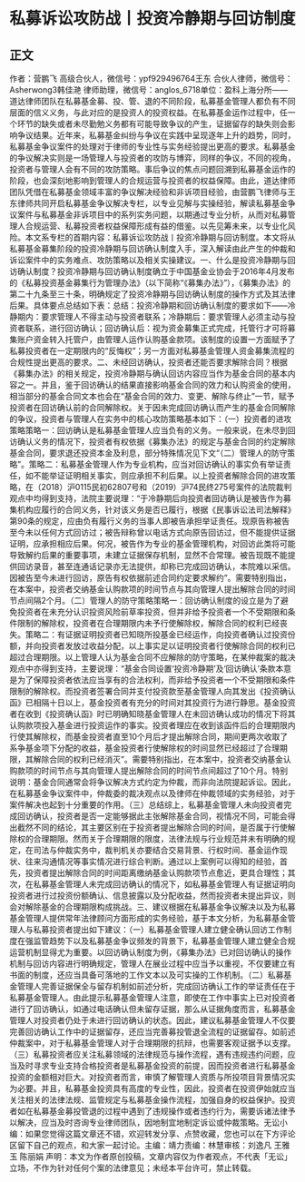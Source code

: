 # 私募诉讼攻防战丨投资冷静期与回访制度
## 正文
作者：营鹏飞  高级合伙人，微信号：ypf929496764王东 合伙人律师，微信号：Asherwong3韩佳滟 律师助理，微信号：anglos_6718单位：盈科上海分所——道达律师团队在私募基金募、投、管、退的不同阶段，私募基金管理人都负有不同层面的信义义务，与此对应的是投资人的投资权益。在私募基金运作过程中，任一个环节的缺失或者未尽勤勉义务都有可能导致争议的产生，证据留存的缺失则会影响争议结果。近年来，私募基金纠纷与争议在实践中呈现逐年上升的趋势，同时，私募基金争议案件的处理对于律师的专业性与实务经验提出更高的要求。私募基金的争议解决实则是一场管理人与投资者的攻防与博弈，同样的争议，不同的视角，投资者与管理人会有不同的攻防策略。事后争议的焦点问题回溯到私募基金运作的阶段，也会深刻地影响到管理人的合规运营与投资者的权益保障。由此，道达律师团队凭借在私募基金领域丰富的争议解决经验和非诉项目经验，由营鹏飞律师与王东律师共同开启私募基金争议解决专栏，以专业见解与实操经验，解读私募基金争议案件与私募基金非诉项目中的系列实务问题，以期通过专业分析，从而对私募管理人合规运营、私募投资者权益保障形成有益的借鉴。以先见筹未来，以专业化风险。本文系专栏的首期内容：私募诉讼攻防战丨投资冷静期与回访制度。本文将从私募基金募集阶段的投资冷静期与回访确认制度入手，深入解读由此产生的仲裁和诉讼案件中的实务难点、攻防策略以及相关实操建议。一、什么是投资冷静期与回访确认制度？投资冷静期与回访确认制度确立于中国基金业协会于2016年4月发布的《私募投资基金募集行为管理办法》（以下简称“《募集办法》”），《募集办法》的第二十九条至三十条，明确规定了投资冷静期与回访确认制度的操作方式及其法律后果。具体要点总结如下表：总结：投资冷静期和回访确认制度的要求如下——冷静期内：要求管理人不得主动与投资者联系；冷静期后：要求管理人必须主动与投资者联系，进行回访确认；回访确认后：视为资金募集正式完成，托管行才可将募集账户资金转入托管户，由管理人运作认购基金款项。该制度的设置一方面赋予了私募投资者在一定期限内的“反悔权”；另一方面对私募基金管理人资金募集流程的合规性提出更高的要求。二、未经回访确认，投资者还能否要求解除合同？根据《募集办法》的相关规定，投资冷静期与确认回访内容应当作为基金合同的基本内容之一。并且，鉴于回访确认的结果直接影响基金合同的效力和认购资金的使用，相当部分的基金合同文本也会在“基金合同的效力、变更、解除与终止”一节，赋予投资者在回访确认前的合同解除权。关于因未完成回访确认而产生的基金合同解除的争议，投资者与管理人在实务中的核心攻防策略基本如下：（一）投资者的进攻策略策略一：回访确认是私募基金管理人应当负有的义务。一般来说，在未尽到回访确认义务的情况下，投资者有权依据《募集办法》的规定与基金合同的约定解除基金合同，要求退还投资本金及利息，部分特殊情况见下文“（二）管理人的防守策略”。策略二：私募基金管理人作为专业机构，应当对回访确认的事实负有举证责任，如不能举证证明相关事实，则应承担不利后果。以上投资者解除合同的进攻策略，在（2018）沪0115民初62807号和（2019）沪74民终275号案件的法院裁判观点中均得到支持，法院主要说理：“于冷静期后向投资者回访确认是被告作为募集机构应履行的合同义务，针对该义务是否已履行，根据《民事诉讼法司法解释》第90条的规定，应由负有履行义务的当事人即被告承担举证责任。现原告称被告至今未以任何方式回访过；被告辩称曾以电话方式向原告回访过，但不能提供证据证明，应承担相应后果。何况，被告作为专业的基金管理机构，对回访此类将可能导致解约后果的重要事项，未建立证据保存机制，显然不合常理。被告现既不能提供回访录音，甚至连通话记录亦无法提供，却称已完成回访确认，本院难以采信。因被告至今未进行回访，原告有权依据前述合同约定要求解约”。需要特别指出，在本案中，投资者交纳基金认购款项的时间节点与其向管理人提出解除合同的时间节点间隔2个月。（二）管理人的防守策略策略一：回访确认制度的设立是为了避免投资者在未充分认识投资风险前草率投资，但并非给予投资者一个不受期限和条件限制的解除权，投资者在合理期限内未予行使解除权，解除合同的权利已经丧失。策略二：有证据证明投资者已知晓所投基金已经运作，向投资者确认过投资份额，并向投资者发放过收益分配，以上事实足以证明投资者行使解除合同的权利已超过合理期限。以上管理人认为基金合同不应解除的防守策略，在某仲裁案的裁决观点中亦得到支持，主要说理：“基金合同设置‘投资冷静期’及‘回访确认’条款本意是为了保障投资者依法应当享有的合法权利，而非给予投资者一个不受期限和条件限制的解除权。而投资者签署合同并支付投资款至基金管理人向其发出《投资确认函》已相隔十日以上，基金投资者有充分的时间对其投资行为进行静思。基金投资者在收到《投资确认函》时已明确知晓基金管理人在未回访确认成功的情况下将其认购款项投入基金进行投资运作的事实。投资者理应在收到该函件后的合理期限内行使其解除权，而基金投资者直至10个月后才提出解除合同，期间更两次收取了系争基金项下分配的收益，基金投资者行使解除权的时间显然已经超过了合理期限，其解除合同的权利已经消灭”。需要特别指出，在本案中，投资者交纳基金认购款项的时间节点与其向管理人提出解除合同的时间节点间超过了10个月。特别说明：基金合同通常会将争议解决方式约定为仲裁，而非向法院提起诉讼。因此，在私募基金争议案件中，仲裁委的裁决观点以及律师在仲裁领域的实务经验，对于案件解决也起到十分重要的作用。（三）总结综上，私募基金管理人未向投资者完成回访确认，投资者是否一定能够据此主张解除基金合同，视情况不同，可能会得出截然不同的结论，其主要区别在于投资者提出解除合同的时间，是否属于行使解除权的合理期限。然而关于合理期限的限度，法律法规与行业规范并未有明确的规定，在司法与仲裁实务中，裁判机关亦要结合交易背景、行权时间、基金运作现状、往来沟通情况等事实情况进行综合判断。通过以上案例可以得知的经验，首先，投资者提出解除合同的时间距离缴纳基金认购款项节点愈近，更具合理性；其次，在私募基金管理人未完成回访确认的情况下，如私募基金管理人有证据证明向投资者进行过投资份额确认、信息披露以及分配收益，然而投资者未提出异议，则会对解除基金的合理期限构成挑战。三、建议根据在私募基金争议解决以及为私募基金管理人提供常年法律顾问方面形成的实务经验，基于本文分析，为私募基金管理人与私募投资者提出如下建议：（一）私募基金管理人建立健全确认回访工作制度在强监管趋势下以及私募基金争议频发的背景下，私募基金管理人建立健全合规运营机制显得尤为重要。以回访确认制度为例，《募集办法》已对回访确认的操作机制与回访内容进行明确规定，管理人在展业过程中应当予以重视，不仅要建立有书面的制度，还应当具备可落地的工作文本以及可实操的工作机制。（二）私募基金管理人完善证据保全与留存机制如前述分析，完成回访确认工作的举证责任在于私募基金管理人。由此提示私募基金管理人注意，即使在工作中事实上已对投资者进行了回访确认，如通过电话确认但未留存证据，那么从证据角度而言，私募基金管理人对投资者仍处于未进行回访确认的状态。因此，建议私募基金管理人不仅要完善回访确认工作中的证据留存，还应当完善募投管退全流程的证据留存。如前述仲裁案中，对于私募基金管理人对于合理期限的抗辩，也需要客观证据予以支撑。（三）私募投资者应关注私募领域的法律规范与操作流程，遇有违规违约问题，应当及时寻求专业支持合格投资者是私募基金投资的前提，因而投资者进行私募基金投资的金额相对巨大。对投资者而言，审慎了解管理人资质与所投项目背景情况实为必要。并且，私募基金投资具有高度的专业性，因此，投资者在投资伊始就应当关注相关的法律法规、监管规定与私募基金操作流程，加强自身的权益保护。投资者如在私募基金募投管退的过程中遇到了违规操作或者违约行为，需要诉诸法律予以解决，应当及时咨询专业律师团队，因地制宜地制定诉讼或仲裁策略。无讼小编：如果您觉得这篇文章还不错，欢迎转发分享、点赞收藏，您也可以在下方评论区留下自己的观点，和大家一起讨论。主编：靖力责编：林慧审核：刘逸凡 王雅玉 陈丽娟 声明：本文为作者原创投稿，文章内容仅为作者观点，不代表「无讼」立场，不作为针对任何个案的法律意见；未经本平台许可，禁止转载。